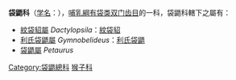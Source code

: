 {{Automatic Taxobox 
| image = Sugies03 hp.jpg
| image_caption = [[蜜袋鼯|蜜袋鼯]] ''Petaurus breviceps''
| taxon=Petauridae
| authority = [[C.L._Bonaparte|C.L. Bonaparte]], 1838
| type_genus = [[袋鼯屬|袋鼯屬]] ''Petaurus''
| type_genus_authority = [[G.Shaw|G.Shaw]], 1791
|subdivision_ranks = [[属|属]]
|subdivision =
*[[紋袋貂屬|紋袋貂屬]] ''Dactylopsila'' 
*[[利氏袋鼯屬|利氏袋鼯屬]] ''Gymnobelideus''
*[[袋鼯屬|袋鼯屬]] ''Petaurus''
}}

'''袋鼯科'''（[[学名|学名]]：{{lang|la|Petauridae}}），[[哺乳綱|哺乳綱]][[有袋类|有袋类]][[双门齿目|双门齿目]]的一科，袋鼯科轄下之屬有：
*[[紋袋貂屬|紋袋貂屬]] ''Dactylopsila''：[[紋袋貂|紋袋貂]] 
*[[利氏袋鼯屬|利氏袋鼯屬]] ''Gymnobelideus''：[[利氏袋鼯|利氏袋鼯]] 
*[[袋鼯屬|袋鼯屬]] ''Petaurus''
{{澳洲有袋總目|P.}}
{{Taxonbar|from=Q23288}}

[[Category:袋鼯總科|Category:袋鼯總科]]
[[Category:猴子科|]]


{{有袋类小作品}}